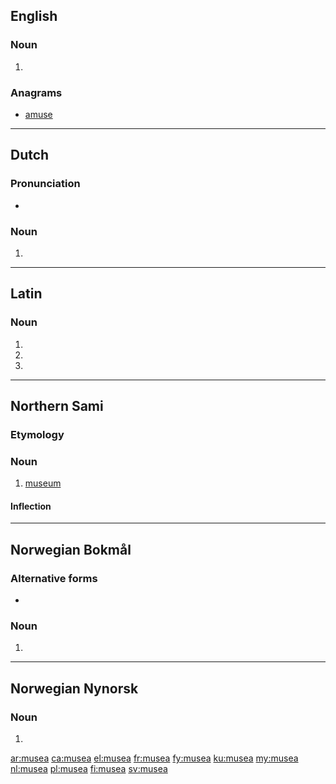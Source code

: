 ==English==

===Noun===
{{head|en|plural}} {{g|p}}

# {{plural of|museum|lang=en}}

===Anagrams===
* [[amuse#English|amuse]]

----

==Dutch==

===Pronunciation===
* {{audio|Nl-musea.ogg|Audio|lang=nl}}

===Noun===
{{head|nl|noun plural form}}

# {{nl-noun form of|pl|museum}}

----

==Latin==

===Noun===
{{la-noun-form|mūsēa}}

# {{inflection of|mūsēum||nom|p|lang=la}}
# {{inflection of|mūsēum||acc|p|lang=la}}
# {{inflection of|mūsēum||voc|p|lang=la}}

----

==Northern Sami==

===Etymology===
{{rfe|lang=se}}

===Noun===
{{head|se|noun}}

# [[museum]]

====Inflection====
{{rfinfl|se|noun}}<!-- illative can be museii or museai -->

----

==Norwegian Bokmål==

===Alternative forms===
* {{l|nb|museene}}

===Noun===
{{head|nb|noun form|g=n}}

# {{inflection of|museum||definite|p|lang=nb}}

----
==Norwegian Nynorsk==

===Noun===
{{head|nn|noun form|g=n}}

# {{inflection of|museum||definite|p|lang=nn}}

[[ar:musea]]
[[ca:musea]]
[[el:musea]]
[[fr:musea]]
[[fy:musea]]
[[ku:musea]]
[[my:musea]]
[[nl:musea]]
[[pl:musea]]
[[fi:musea]]
[[sv:musea]]